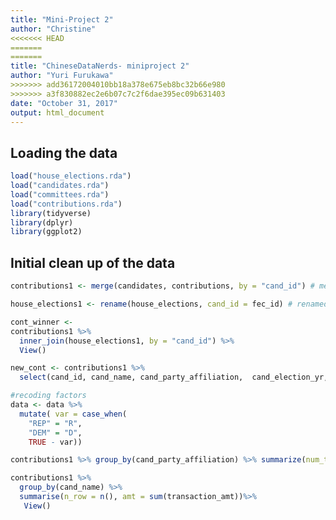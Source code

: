 ```yaml
---
title: "Mini-Project 2"
author: "Christine"
<<<<<<< HEAD
=======
=======
title: "ChineseDataNerds- miniproject 2"
author: "Yuri Furukawa"
>>>>>>> add36172004010bb18a378e675eb8bc32b66e980
>>>>>>> a3f830882ec2e6b07c7c2f6dae395ec09b631403
date: "October 31, 2017"
output: html_document
--- 
```



## Loading the data
```r
load("house_elections.rda")
load("candidates.rda")
load("committees.rda")
load("contributions.rda")
library(tidyverse)
library(dplyr)
library(ggplot2)
```

## Initial clean up of the data 
```r
contributions1 <- merge(candidates, contributions, by = "cand_id") # merged the candidate dataframe and contribution dataframe by the cand_id to see the name of the candidate

house_elections1 <- rename(house_elections, cand_id = fec_id) # renamed the row 

cont_winner <- 
contributions1 %>%
  inner_join(house_elections1, by = "cand_id") %>%
  View()

new_cont <- contributions1 %>%
  select(cand_id, cand_name, cand_party_affiliation,  cand_election_yr, cand_office_state , name, transaction_amt) # there are a lot of contributions to the same representative. 

#recoding factors
data <- data %>%
  mutate( var = case_when(
    "REP" = "R",
    "DEM" = "D",
    TRUE - var))

contributions1 %>% group_by(cand_party_affiliation) %>% summarize(num_type = n()) %>% arrange(desc(num_type)) %>% head(4)

contributions1 %>%
  group_by(cand_name) %>%
  summarise(n_row = n(), amt = sum(transaction_amt))%>%
   View()

````